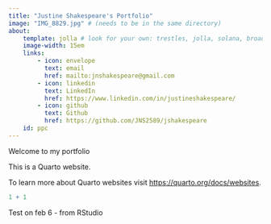 ```yaml
---
title: "Justine Shakespeare's Portfolio"
image: "IMG_8829.jpg" # (needs to be in the same directory)
about:
    template: jolla # look for your own: trestles, jolla, solana, broadside, marquee. https://quarto.org/docs/websites/website-about.html
    image-width: 15em
    links:
        - icon: envelope
          text: email
          href: mailto:jnshakespeare@gmail.com
        - icon: linkedin
          text: LinkedIn
          href: https://www.linkedin.com/in/justineshakespeare/
        - icon: github
          text: Github
          href: https://github.com/JNS2589/jshakespeare
    id: ppc
---
```


::: {#ppc}
Welcome to my portfolio
:::

This is a Quarto website.

To learn more about Quarto websites visit <https://quarto.org/docs/websites>.

```r
1 + 1
```

Test on feb 6 - from RStudio
